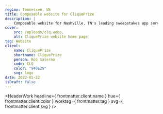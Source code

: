 ```yaml
---
region: Tennessee, US
title: Composable website for CliquePrize
description: |
    Composable website for Nashville, TN's leading sweepstakes app service, helping businesses reap the reward of a meaningful dialog with their customers.
cover:
    src: /uploads/clq.webp,
    alt: CliquePrize website home page
tag: Website
client:
    name: CliquePrize
    shortname: CliquePrize
    person: Rob Salermo
    code: CLQ
    color: "940E29"
    svg: logo
date: 2022-05-22
isDraft: false
---
```


<HeaderWork
    headline={ frontmatter.client.name }
    hue={ frontmatter.client.color }
    worktag={ frontmatter.tag }
    svg={ frontmatter.client.svg }
/>